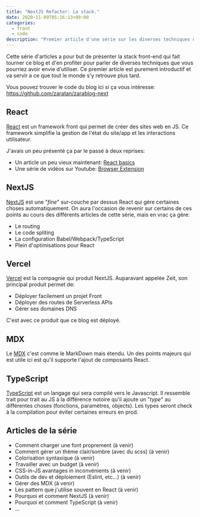 ```yaml
---
title: "NextJS Refactor: La stack."
date: 2020-11-09T05:16:13+09:00
categories:
  - front
  - code
description: "Premier article d'une série sur les diverses techniques qui font tourner ce blog."
---
```


Cette série d'articles a pour but de présenter la stack front-end qui fait tourner ce blog et d'en profiter pour parler de diverses techniques que vous pourriez avoir envie d'utiliser.
Ce premier article est purement introductif et va servir a ce que tout le monde s'y retrouve plus tard.

Vous pouvez trouver le code du blog ici si ça vous intéresse: https://github.com/zaratan/zarablog-next

## React

[React](https://fr.reactjs.org) est un framework front qui permet de créer des sites web en JS. Ce framework simplifie la gestion de l'état du site/app et les interactions utilisateur.

J'avais un peu présenté ça par le passé à deux reprises:

- Un article un peu vieux maintenant: [React basics](./react-basics)
- Une série de vidéos sur Youtube: [Browser Extension](https://www.youtube.com/playlist?list=PLT4YMsBCL8tI2gWds-o__SlwxLmty8fXL)

## NextJS

[NextJS](https://nextjs.org) est une "_fine_" sur-couche par dessus React qui gère certaines choses automatiquement.
On aura l'occasion de revenir sur certains de ces points au cours des différents articles de cette série, mais en vrac ça gère:

- Le routing
- Le code spliting
- La configuration Babel/Webpack/TypeScript
- Plein d'optimisations pour React

## Vercel

[Vercel](http://vercel.com) est la compagnie qui produit NextJS.
Auparavant appelée Zeit, son principal produit permet de:

- Déployer facilement un projet Front
- Déployer des routes de Serverless APIs
- Gérer ses domaines DNS

C'est avec ce produit que ce blog est déployé.

## MDX

Le [MDX](https://mdxjs.com) c'est comme le MarkDown mais étendu. Un des points majeurs qui est utile ici est qu'il supporte l'ajout de composants React.

## TypeScript

[TypeScript](https://www.typescriptlang.org) est un langage qui sera compilé vers le Javascript.
Il ressemble trait pour trait au JS à la différence notoire qu'il ajoute un "_type_" au différentes choses (fonctions, paramètres, objects).
Les types seront check à la compilation pour éviter certaines erreurs en prod.

## Articles de la série

- Comment charger une font proprement (à venir)
- Comment gérer un thème clair/sombre (avec du scss) (à venir)
- Colorisation syntaxique (à venir)
- Travailler avec un budget (à venir)
- CSS-in-JS avantages in inconvénients (à venir)
- Outils de dev et déploiement (Eslint, etc…) (à venir)
- Gérer des MDX (à venir)
- Les pattern que j'utilise souvent en React (à venir)
- Pourquoi et comment NextJS (à venir)
- Pourquoi et comment TypeScript (à venir)
- …
